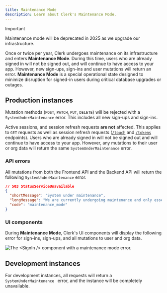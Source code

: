 ```yaml
---
title: Maintenance Mode
description: Learn about Clerk's Maintenance Mode.
---
```


> [!IMPORTANT]
> Maintenance mode will be deprecated in 2025 as we upgrade our infrastructure.

Once or twice per year, Clerk undergoes maintenance on its infrastructure and enters **Maintenance Mode**. During this time, users who are already signed in will not be signed out, and will continue to have access to your app. However, new sign-ups, sign-ins and user mutations will return an error. **Maintenance Mode** is a special operational state designed to minimize disruption for signed-in users during critical database upgrades or outages.

## Production instances

Mutation methods (`POST`, `PATCH`, `PUT`, `DELETE`) will be rejected with a `SystemUnderMaintenance` error. This includes all new sign-ups and sign-ins.

Active sessions, and session refresh requests **are not** affected. This applies to `GET` requests as well as session refresh requests ([`/touch`](/docs/reference/frontend-api/tag/sessions/post/v1/client/sessions/\{session_id}/touch) and [`/tokens`](/docs/reference/frontend-api/tag/sessions/post/v1/client/sessions/\{session_id}/tokens) endpoints). Users who are already signed in will not be signed out and will continue to have access to your app. However, any mutations to their user or org data will return the same `SystemUnderMaintenance` error.

### API errors

All mutations from both the Frontend API and the Backend API will return the following `SystemUnderMaintenance` error.

```json
// 503 StatusServiceUnavailable
{
  "shortMessage": "System under maintenance",
  "longMessage": "We are currently undergoing maintenance and only essential operations are permitted. We will be back shortly.",
  "code": "maintenance_mode"
}
```

### UI components

During **Maintenance Mode**, Clerk's UI components will display the following error for sign-ins, sign-ups, and all mutations to user and org data.

![The \<SignIn /> component with a maintenance mode error.](/docs/images/maintenance-mode/maintenance-mode-error-sm.png)

## Development instances

For development instances, all requests will return a `SystemUnderMaintenance ` error, and the instance will be completely unavailable.

